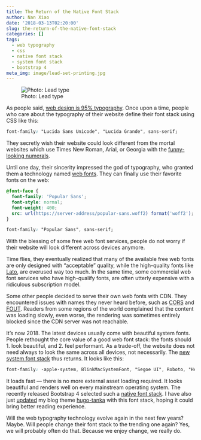 ```yaml
---
title: The Return of the Native Font Stack
author: Nan Xiao
date: '2018-03-13T02:20:00'
slug: the-return-of-the-native-font-stack
categories: []
tags:
  - web typography
  - css
  - native font stack
  - system font stack
  - bootstrap 4
meta_img: image/lead-set-printing.jpg
---
```


![Photo: Lead type](/image/lead-set-printing.jpg)

As people said, [web design is 95% typography](https://ia.net/topics/the-web-is-all-about-typography-period/).
Once upon a time, people who care about the typography of their website
define their font stack using CSS like this:

```css
font-family: "Lucida Sans Unicode", "Lucida Grande", sans-serif;
```

They secretly wish their website could look different from the mortal
websites which use Times New Roman, Arial, or Georgia with the
[funny-looking numerals](https://nedbatchelder.com/blog/200805/bad_web_type_georgias_numerals.html).

Until one day, their sincerity impressed the god of typography,
who granted them a technology named
[web fonts](https://en.wikipedia.org/wiki/Web_typography#Web_fonts).
They can finally use their favorite fonts on the web:

```css
@font-face {
  font-family: 'Popular Sans';
  font-style: normal;
  font-weight: 400;
  src: url(https://server-address/popular-sans.woff2) format('woff2');
}

font-family: "Popular Sans", sans-serif;
```

With the blessing of some free web font services, people do not
worry if their website will look different across devices anymore.

Time flies, they eventually realized that many of the available free
web fonts are only designed with "acceptable" quality, while the high-quality
fonts like [Lato](http://www.latofonts.com/), are overused way too much.
In the same time, some commercial web font services who have
high-qualify fonts, are often utterly expensive with a ridiculous
subscription model.

Some other people decided to serve their own web fonts with CDN.
They encountered issues with names they never heard before, such as
[CORS](https://developer.mozilla.org/en-US/docs/Web/HTTP/CORS)
and [FOUT](https://github.com/typekit/webfontloader).
Readers from some regions of the world complained that
the content was loading slowly, even worse, the rendering
was sometimes entirely blocked since the CDN server was not reachable.

It's now 2018. The latest devices usually come with beautiful
system fonts. People rethought the core value of a good web font stack:
the fonts should 1. look beautiful, and 2. feel performant.
As a trade-off, the website does not need always to look the
same across all devices, not necessarily. The
[new system font stack](https://bitsofco.de/the-new-system-font-stack/)
thus returns. It looks like this:

```css
font-family: -apple-system, BlinkMacSystemFont, "Segoe UI", Roboto, "Helvetica Neue", Arial, sans-serif;
```

It loads fast --- there is no more external asset loading required.
It looks beautiful and renders well on every mainstream operating system.
The recently released Bootstrap 4 selected such a
[native font stack](https://getbootstrap.com/docs/4.0/content/reboot/#native-font-stack).
I have also just [updated](https://github.com/nanxstats/hugo-tanka/commit/7bc79daa9ac1071908b3cc0d42863bf4fa3f1e04)
my blog theme [hugo-tanka](https://github.com/nanxstats/hugo-tanka)
with this font stack, hoping it could bring better reading experience.

Will the web typography technology evolve again in the next few years? Maybe.
Will people change their font stack to the trending one again?
Yes, we will probably often do that. Because we enjoy change, we really do.
